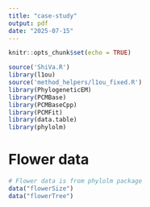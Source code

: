 ---
title: "case-study"
output: pdf
date: "2025-07-15"
---

```{r setup, include=FALSE}
knitr::opts_chunk$set(echo = TRUE)
```

```{r}
source('ShiVa.R')
library(l1ou)
source('method_helpers/l1ou_fixed.R')
library(PhylogeneticEM)
library(PCMBase)
library(PCMBaseCpp)
library(PCMFit)
library(data.table)
library(phylolm)
```

# Flower data
```{r}
# Flower data is from phylolm package
data("flowerSize")
data("flowerTree")



```
